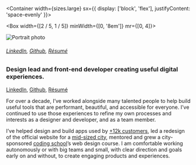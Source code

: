 
<SEO title="About" />

<Container width={sizes.large} sx={{
  display: ['block', 'flex'],
  justifyContent: 'space-evenly'
}}>

<Box width={[2 / 5, 1 / 5]} minWidth={[0, '8em']} mr={[0, 4]}>

![Portrait photo](../images/er-color.jpg)

###### [LinkedIn](https://www.linkedin.com/in/erow/), [Github](https://github.com/ericrowan), [Résumé](https://www.dropbox.com/s/ssivpf4vq1aeohl/eric-rowan_resume.pdf?dl=0)

</Box>

<Box maxWidth={sizes.xsmall}>

### Design lead and front-end developer creating useful digital experiences.

[LinkedIn](https://www.linkedin.com/in/erow/), [Github](https://github.com/ericrowan), [Résumé](https://www.dropbox.com/s/e7fvnirz3d9u7lk/resume-2020.pdf?dl=0)

For over a decade, I&rsquo;ve worked alongside many talented people to help build useful tools that are performant, beautiful, and accessible for everyone. I&rsquo;ve continued to use those experiences to refine my own processes and interests as a designer and developer, and as a team member.

I&rsquo;ve helped design and build apps used by [+12k customers](http://indatus.com/solutions/answer-automation), led a redesign of the official website for a [mid-sized city](https://www.nashville.gov/), mentored and grew a city-sponsored [coding school](https://codelouisville.org/)&rsquo;s web design course. I am comfortable working autonomously or with big teams and small, with clear direction and goals early on and without, to create engaging products and experiences.

</Box>

</Container>
